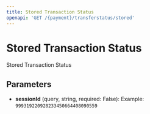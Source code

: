 ```yaml
---
title: Stored Transaction Status
openapi: 'GET /{payment}/transferstatus/stored'
---
```


# Stored Transaction Status

Stored Transaction Status

## Parameters

- **sessionId** (query, string, required: False): Example: `999319220928233450664408090559`
